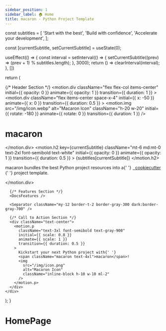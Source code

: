 ```yaml
---
sidebar_position: 1
sidebar_label: 🏠 Home
title: macaron - Python Project Template
---
```



  const subtitles = [
    'Start with the best',
    'Build with confidence',
    'Accelerate your development',
  ];

  const [currentSubtitle, setCurrentSubtitle] = useState(0);

  useEffect(() => {
    const interval = setInterval(() => {
      setCurrentSubtitle((prev) => (prev + 1) % subtitles.length);
    }, 3000);
    return () => clearInterval(interval);
  }, [])

  return (
    <div className="container mx-auto px-6 py-12">
      {/* Header Section */}
      <motion.div
        className="flex flex-col items-center"
        initial={{ opacity: 0 }}
        animate={{ opacity: 1 }}
        transition={{ duration: 1 }}
      >
        <Card className="w-full max-w-4xl p-8 bg-gradient-to-r from-blue-500 via-purple-500 to-pink-500 shadow-xl rounded-xl">
          <div className="flex flex-col md:flex-row items-center justify-between">
            <motion.div
              className="flex items-center space-x-4"
              initial={{ x: -50 }}
              animate={{ x: 0 }}
              transition={{ duration: 0.5 }}
            >
              <motion.img
                src="/img/icon.webp"
                alt="Macaron Icon"
                className="h-20 w-20"
                initial={{ rotate: -180 }}
                animate={{ rotate: 0 }}
                transition={{ duration: 1 }}
              />
              <h1 className="text-6xl font-extrabold text-white">macaron</h1>
            </motion.div>
            <motion.h2
              key={currentSubtitle}
              className="mt-6 md:mt-0 text-2xl font-semibold text-white"
              initial={{ opacity: 0 }}
              animate={{ opacity: 1 }}
              transition={{ duration: 0.5 }}
            >
              {subtitles[currentSubtitle]}
            </motion.h2>
          </div>
          <Separator className="my-6 border-t-2 border-white" />
          <p className="text-center text-xl text-white">
            <span className="macaron text-xl">macaron</span> bundles the best Python
            project resources into a{' '}
            <a
              href="https://github.com/cookiecutter/cookiecutter"
              target="_blank"
              rel="noopener noreferrer"
              className="font-semibold italic hover:text-gray-200"
            >
              <img height="1rem" width="auto" src="/img/icons/cookiecutter.png" className="h-6 w-6 inline-block" alt="Cookiecutter" />
              &nbsp;cookiecutter
            </a>{' '}
            project template.
          </p>
        </Card>
      </motion.div>

      {/* Features Section */}
      <DocsFeatures />

      <Separator className="my-12 border-t-2 border-gray-300 dark:border-gray-700" />

      {/* Call to Action Section */}
      <div className="text-center">
        <motion.p
          className="text-3xl font-semibold text-gray-900"
          initial={{ scale: 0.8 }}
          animate={{ scale: 1 }}
          transition={{ duration: 0.5 }}
        >
          Kickstart your next Python project with{' '}
          <span className="macaron text-4xl">macaron</span>!
          <img
            src="/img/icon.png"
            alt="Macaron Icon"
            className="inline-block h-10 w-10 ml-2"
          />
        </motion.p>
      </div>
    </div>
  );
}

# <span>HomePage</span>

<HomePage />